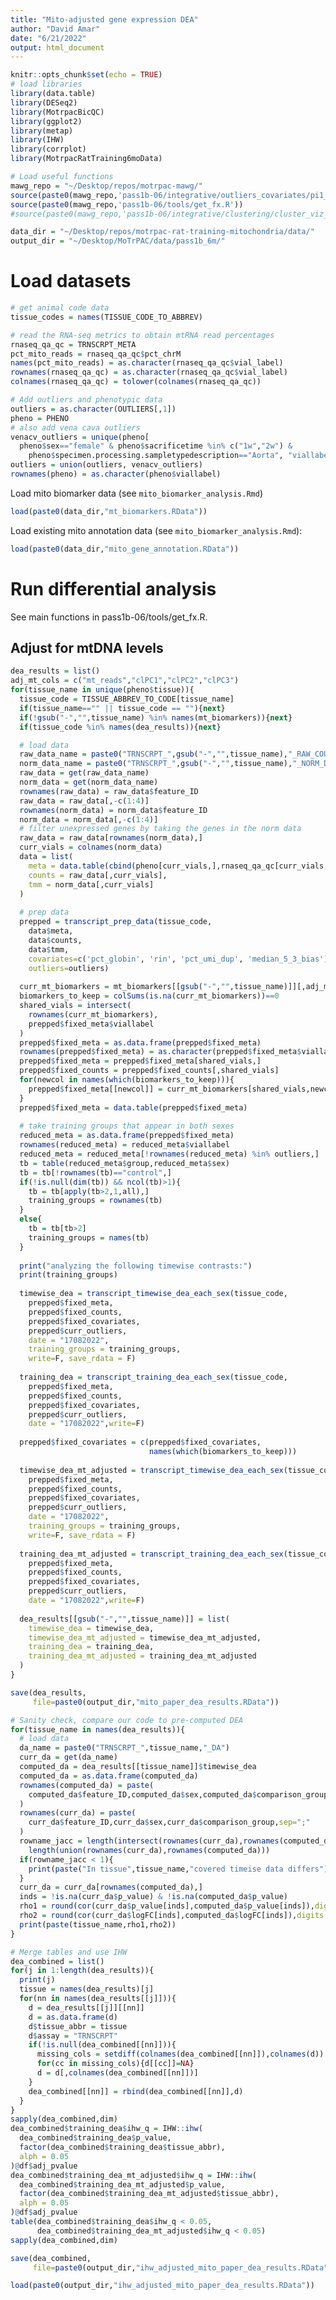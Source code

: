 ```yaml
---
title: "Mito-adjusted gene expression DEA"
author: "David Amar"
date: "6/21/2022"
output: html_document
---
```


```r
knitr::opts_chunk$set(echo = TRUE)
# load libraries
library(data.table)
library(DESeq2)
library(MotrpacBicQC)
library(ggplot2)
library(metap)
library(IHW)
library(corrplot)
library(MotrpacRatTraining6moData)

# Load useful functions
mawg_repo = "~/Desktop/repos/motrpac-mawg/"
source(paste0(mawg_repo,'pass1b-06/integrative/outliers_covariates/pi1_cook_fx.R'))
source(paste0(mawg_repo,'pass1b-06/tools/get_fx.R'))
#source(paste0(mawg_repo,'pass1b-06/integrative/clustering/cluster_viz_fx.R'))

data_dir = "~/Desktop/repos/motrpac-rat-training-mitochondria/data/"
output_dir = "~/Desktop/MoTrPAC/data/pass1b_6m/"
```


# Load datasets

```r
# get animal code data
tissue_codes = names(TISSUE_CODE_TO_ABBREV)

# read the RNA-seq metrics to obtain mtRNA read percentages
rnaseq_qa_qc = TRNSCRPT_META
pct_mito_reads = rnaseq_qa_qc$pct_chrM
names(pct_mito_reads) = as.character(rnaseq_qa_qc$vial_label)
rownames(rnaseq_qa_qc) = as.character(rnaseq_qa_qc$vial_label)
colnames(rnaseq_qa_qc) = tolower(colnames(rnaseq_qa_qc))

# Add outliers and phenotypic data
outliers = as.character(OUTLIERS[,1])
pheno = PHENO
# also add vena cava outliers
venacv_outliers = unique(pheno[
  pheno$sex=="female" & pheno$sacrificetime %in% c("1w","2w") & 
    pheno$specimen.processing.sampletypedescription=="Aorta", "viallabel"])
outliers = union(outliers, venacv_outliers)
rownames(pheno) = as.character(pheno$viallabel)
```

Load mito biomarker data (see `mito_biomarker_analysis.Rmd`)
```r
load(paste0(data_dir,"mt_biomarkers.RData"))
```

Load existing mito annotation data (see `mito_biomarker_analysis.Rmd`):
```r
load(paste0(data_dir,"mito_gene_annotation.RData"))
```

# Run differential analysis

See main functions in pass1b-06/tools/get_fx.R. 

## Adjust for mtDNA levels

```r

dea_results = list()
adj_mt_cols = c("mt_reads","clPC1","clPC2","clPC3")
for(tissue_name in unique(pheno$tissue)){
  tissue_code = TISSUE_ABBREV_TO_CODE[tissue_name]
  if(tissue_name=="" || tissue_code == ""){next}
  if(!gsub("-","",tissue_name) %in% names(mt_biomarkers)){next}
  if(tissue_code %in% names(dea_results)){next}

  # load data 
  raw_data_name = paste0("TRNSCRPT_",gsub("-","",tissue_name),"_RAW_COUNTS")
  norm_data_name = paste0("TRNSCRPT_",gsub("-","",tissue_name),"_NORM_DATA")
  raw_data = get(raw_data_name)
  norm_data = get(norm_data_name)
  rownames(raw_data) = raw_data$feature_ID
  raw_data = raw_data[,-c(1:4)]
  rownames(norm_data) = norm_data$feature_ID
  norm_data = norm_data[,-c(1:4)]
  # filter unexpressed genes by taking the genes in the norm data
  raw_data = raw_data[rownames(norm_data),]
  curr_vials = colnames(norm_data)
  data = list(
    meta = data.table(cbind(pheno[curr_vials,],rnaseq_qa_qc[curr_vials,])),
    counts = raw_data[,curr_vials],
    tmm = norm_data[,curr_vials]
  )
  
  # prep data
  prepped = transcript_prep_data(tissue_code, 
    data$meta, 
    data$counts, 
    data$tmm,
    covariates=c('pct_globin', 'rin', 'pct_umi_dup', 'median_5_3_bias'),
    outliers=outliers)
  
  curr_mt_biomarkers = mt_biomarkers[[gsub("-","",tissue_name)]][,adj_mt_cols]
  biomarkers_to_keep = colSums(is.na(curr_mt_biomarkers))==0
  shared_vials = intersect(
    rownames(curr_mt_biomarkers),
    prepped$fixed_meta$viallabel
  )
  prepped$fixed_meta = as.data.frame(prepped$fixed_meta)
  rownames(prepped$fixed_meta) = as.character(prepped$fixed_meta$viallabel)
  prepped$fixed_meta = prepped$fixed_meta[shared_vials,]
  prepped$fixed_counts = prepped$fixed_counts[,shared_vials]
  for(newcol in names(which(biomarkers_to_keep))){
    prepped$fixed_meta[[newcol]] = curr_mt_biomarkers[shared_vials,newcol]
  }
  prepped$fixed_meta = data.table(prepped$fixed_meta)
  
  # take training groups that appear in both sexes
  reduced_meta = as.data.frame(prepped$fixed_meta)
  rownames(reduced_meta) = reduced_meta$viallabel
  reduced_meta = reduced_meta[!rownames(reduced_meta) %in% outliers,]
  tb = table(reduced_meta$group,reduced_meta$sex)
  tb = tb[!rownames(tb)=="control",]
  if(!is.null(dim(tb)) && ncol(tb)>1){
    tb = tb[apply(tb>2,1,all),]
    training_groups = rownames(tb)
  }
  else{
    tb = tb[tb>2]
    training_groups = names(tb)
  }
  
  print("analyzing the following timewise contrasts:")
  print(training_groups)
  
  timewise_dea = transcript_timewise_dea_each_sex(tissue_code, 
    prepped$fixed_meta, 
    prepped$fixed_counts, 
    prepped$fixed_covariates, 
    prepped$curr_outliers,
    date = "17082022",
    training_groups = training_groups,
    write=F, save_rdata = F)
  
  training_dea = transcript_training_dea_each_sex(tissue_code, 
    prepped$fixed_meta, 
    prepped$fixed_counts, 
    prepped$fixed_covariates, 
    prepped$curr_outliers,
    date = "17082022",write=F)
  
  prepped$fixed_covariates = c(prepped$fixed_covariates,
                               names(which(biomarkers_to_keep)))
  
  timewise_dea_mt_adjusted = transcript_timewise_dea_each_sex(tissue_code, 
    prepped$fixed_meta, 
    prepped$fixed_counts, 
    prepped$fixed_covariates, 
    prepped$curr_outliers,
    date = "17082022",
    training_groups = training_groups,
    write=F, save_rdata = F)
  
  training_dea_mt_adjusted = transcript_training_dea_each_sex(tissue_code, 
    prepped$fixed_meta, 
    prepped$fixed_counts, 
    prepped$fixed_covariates, 
    prepped$curr_outliers,
    date = "17082022",write=F)
  
  dea_results[[gsub("-","",tissue_name)]] = list(
    timewise_dea = timewise_dea,
    timewise_dea_mt_adjusted = timewise_dea_mt_adjusted,
    training_dea = training_dea,
    training_dea_mt_adjusted = training_dea_mt_adjusted
  )
}

save(dea_results,
     file=paste0(output_dir,"mito_paper_dea_results.RData"))

# Sanity check, compare our code to pre-computed DEA
for(tissue_name in names(dea_results)){
  # load data 
  da_name = paste0("TRNSCRPT_",tissue_name,"_DA")
  curr_da = get(da_name)
  computed_da = dea_results[[tissue_name]]$timewise_dea
  computed_da = as.data.frame(computed_da)
  rownames(computed_da) = paste(
    computed_da$feature_ID,computed_da$sex,computed_da$comparison_group,sep=";"
  )
  rownames(curr_da) = paste(
    curr_da$feature_ID,curr_da$sex,curr_da$comparison_group,sep=";"
  )
  rowname_jacc = length(intersect(rownames(curr_da),rownames(computed_da))) / 
    length(union(rownames(curr_da),rownames(computed_da)))
  if(rowname_jacc < 1){
    print(paste("In tissue",tissue_name,"covered timeise data differs"))
  }
  curr_da = curr_da[rownames(computed_da),]
  inds = !is.na(curr_da$p_value) & !is.na(computed_da$p_value)
  rho1 = round(cor(curr_da$p_value[inds],computed_da$p_value[inds]),digits = 4)
  rho2 = round(cor(curr_da$logFC[inds],computed_da$logFC[inds]),digits = 4)
  print(paste(tissue_name,rho1,rho2))
}

# Merge tables and use IHW
dea_combined = list()
for(j in 1:length(dea_results)){
  print(j)
  tissue = names(dea_results)[j]
  for(nn in names(dea_results[[j]])){
    d = dea_results[[j]][[nn]]
    d = as.data.frame(d)
    d$tissue_abbr = tissue
    d$assay = "TRNSCRPT"
    if(!is.null(dea_combined[[nn]])){
      missing_cols = setdiff(colnames(dea_combined[[nn]]),colnames(d))
      for(cc in missing_cols){d[[cc]]=NA}
      d = d[,colnames(dea_combined[[nn]])]
    }
    dea_combined[[nn]] = rbind(dea_combined[[nn]],d)
  }
}
sapply(dea_combined,dim)
dea_combined$training_dea$ihw_q = IHW::ihw(
  dea_combined$training_dea$p_value,
  factor(dea_combined$training_dea$tissue_abbr),
  alph = 0.05
)@df$adj_pvalue
dea_combined$training_dea_mt_adjusted$ihw_q = IHW::ihw(
  dea_combined$training_dea_mt_adjusted$p_value,
  factor(dea_combined$training_dea_mt_adjusted$tissue_abbr),
  alph = 0.05
)@df$adj_pvalue
table(dea_combined$training_dea$ihw_q < 0.05,
      dea_combined$training_dea_mt_adjusted$ihw_q < 0.05)
sapply(dea_combined,dim)

save(dea_combined,
     file=paste0(output_dir,"ihw_adjusted_mito_paper_dea_results.RData"))

```

```r
load(paste0(output_dir,"ihw_adjusted_mito_paper_dea_results.RData"))
```


<!-- # GSEA before (total effects) and after adjustment -->

<!-- ```{r} -->
<!-- library(fgsea) -->
<!-- mito_gsea_res = c() -->
<!-- for(analysis_name in names(gsea_input)){ -->
<!--   print(paste("analyzing",analysis_name)) -->
<!--   m = gsea_input[[analysis_name]] -->
<!--   print(paste(analysis_name,cor(m)[1,2])) -->
<!--   gsea_adj = fgsea(mitocarta_pathways,m[,1],minSize=5,sampleSize=1000) -->
<!--   gsea_adj = as.data.frame(gsea_adj) -->
<!--   gsea_unadj = fgsea(mitocarta_pathways,m[,2],minSize=5,sampleSize=1000) -->
<!--   gsea_unadj = as.data.frame(gsea_unadj) -->
<!--   rownames(gsea_adj) = gsea_adj$pathway -->
<!--   rownames(gsea_unadj) = gsea_unadj$pathway -->
<!--   gsea_unadj = gsea_unadj[rownames(gsea_adj),] -->
<!--   colnames(gsea_unadj) = paste0(colnames(gsea_unadj),"_unadj") -->
<!--   colnames(gsea_adj) = paste0(colnames(gsea_adj),"_adj") -->
<!--   gsea_res = cbind(gsea_adj,gsea_unadj) -->
<!--   arr = strsplit(analysis_name,split=",")[[1]] -->
<!--   gsea_res$query = analysis_name -->
<!--   gsea_res$tissue = arr[1] -->
<!--   gsea_res$sex = arr[2] -->
<!--   gsea_res$week = arr[3] -->
<!--   mito_gsea_res = rbind(mito_gsea_res,gsea_res) -->
<!-- } -->
<!-- mito_gsea_res = mito_gsea_res[!is.na(mito_gsea_res$pval_unadj),] -->
<!-- mito_gsea_res = mito_gsea_res[!is.na(mito_gsea_res$pval_adj),] -->
<!-- ``` -->

<!-- ```{r} -->
<!-- qthr=0.1 -->
<!-- gsea_simple_stats = c() -->
<!-- for(query in unique(mito_gsea_res$query)){ -->
<!--   res = mito_gsea_res[mito_gsea_res$query==query,] -->
<!--   adj_fdr = res$padj_adj < qthr -->
<!--   unadj_fdr = res$padj_unadj<qthr -->
<!--   v = data.frame( -->
<!--     query = query, -->
<!--     overlap = sum(adj_fdr & unadj_fdr), -->
<!--     unadjusted_only = sum(!adj_fdr & unadj_fdr), -->
<!--     adjusted_only = sum(adj_fdr &!unadj_fdr) -->
<!--   ) -->
<!--   gsea_simple_stats = rbind(gsea_simple_stats,v) -->
<!-- } -->
<!-- gsea_simple_stats = gsea_simple_stats[order(gsea_simple_stats$query),] -->
<!-- m = as.matrix(gsea_simple_stats[,-1]) -->
<!-- rownames(m) = gsea_simple_stats[,1] -->
<!-- library(gplots) -->
<!-- heatmap.2(m,scale="none",trace="none",Colv = F,Rowv = F,col=bluered,mar=c(10,10),cexCol=1.3) -->
